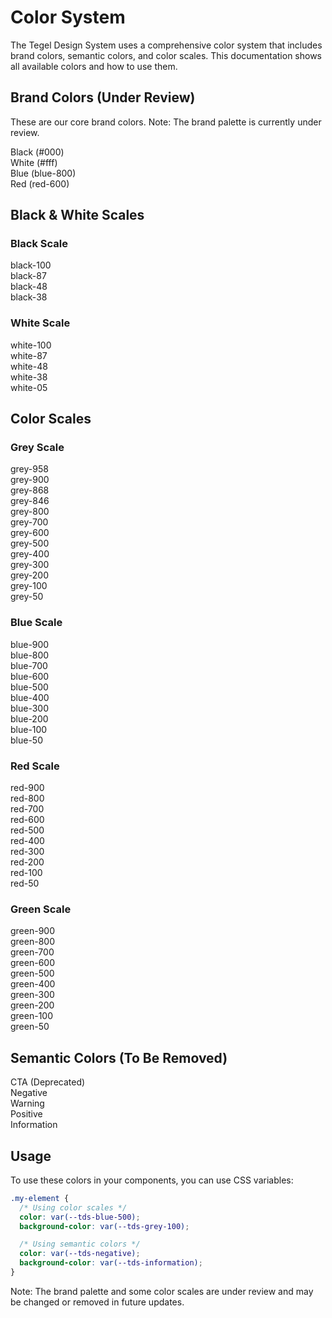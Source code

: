 
<Meta title="Foundations/Color System" />

<style>
{`
  .color-grid {
    display: flex;
    flex-direction: column;
    gap: 0px;
    margin-top: 48px;
    margin-bottom: 48px;
  }
  .color-item {
    display: flex;
    align-items: center;
    padding: 16px;
    color: white;
    min-height: 48px;
  }
  .color-item.light-text {
    color: #000;
  }
`}
</style>

# Color System

The Tegel Design System uses a comprehensive color system that includes brand colors, semantic colors, and color scales. This documentation shows all available colors and how to use them.

## Brand Colors (Under Review)

These are our core brand colors. Note: The brand palette is currently under review.

<div className="color-grid">
  <div className="color-item" style={{ backgroundColor: '#000' }}>Black (#000)</div>
  <div className="color-item light-text" style={{ backgroundColor: '#fff', border: '1px solid #e5e5e5' }}>White (#fff)</div>
  <div className="color-item" style={{ backgroundColor: '#041e42' }}>Blue (blue-800)</div>
  <div className="color-item" style={{ backgroundColor: '#d6001c' }}>Red (red-600)</div>
</div>

## Black & White Scales

### Black Scale
<div className="color-grid">
  <div className="color-item" style={{ backgroundColor: 'rgb(0 0 0 / 100%)' }}>black-100</div>
  <div className="color-item" style={{ backgroundColor: 'rgb(0 0 0 / 87%)' }}>black-87</div>
  <div className="color-item" style={{ backgroundColor: 'rgb(0 0 0 / 48%)' }}>black-48</div>
  <div className="color-item" style={{ backgroundColor: 'rgb(0 0 0 / 38%)' }}>black-38</div>
</div>

### White Scale
<div className="color-grid">
  <div className="color-item light-text" style={{ backgroundColor: 'rgb(255 255 255 / 100%)', border: '1px solid #e5e5e5' }}>white-100</div>
  <div className="color-item light-text" style={{ backgroundColor: 'rgb(255 255 255 / 87%)', border: '1px solid #e5e5e5' }}>white-87</div>
  <div className="color-item light-text" style={{ backgroundColor: 'rgb(255 255 255 / 48%)', border: '1px solid #e5e5e5' }}>white-48</div>
  <div className="color-item light-text" style={{ backgroundColor: 'rgb(255 255 255 / 38%)', border: '1px solid #e5e5e5' }}>white-38</div>
  <div className="color-item light-text" style={{ backgroundColor: 'rgb(255 255 255 / 5%)', border: '1px solid #e5e5e5' }}>white-05</div>
</div>

## Color Scales

### Grey Scale
<div className="color-grid">
  <div className="color-item" style={{ backgroundColor: '#0d0f13' }}>grey-958</div>
  <div className="color-item" style={{ backgroundColor: '#1d2229' }}>grey-900</div>
  <div className="color-item" style={{ backgroundColor: '#242a33' }}>grey-868</div>
  <div className="color-item" style={{ backgroundColor: '#2b323d' }}>grey-846</div>
  <div className="color-item" style={{ backgroundColor: '#37414f' }}>grey-800</div>
  <div className="color-item" style={{ backgroundColor: '#56657a' }}>grey-700</div>
  <div className="color-item" style={{ backgroundColor: '#868fa2' }}>grey-600</div>
  <div className="color-item light-text" style={{ backgroundColor: '#b0b7c4' }}>grey-500</div>
  <div className="color-item light-text" style={{ backgroundColor: '#cdd1db' }}>grey-400</div>
  <div className="color-item light-text" style={{ backgroundColor: '#dbdfe6' }}>grey-300</div>
  <div className="color-item light-text" style={{ backgroundColor: '#e7e9ee' }}>grey-200</div>
  <div className="color-item light-text" style={{ backgroundColor: '#edeff3' }}>grey-100</div>
  <div className="color-item light-text" style={{ backgroundColor: '#f9fafb' }}>grey-50</div>
</div>

### Blue Scale
<div className="color-grid">
  <div className="color-item" style={{ backgroundColor: '#001533' }}>blue-900</div>
  <div className="color-item" style={{ backgroundColor: '#041e42' }}>blue-800</div>
  <div className="color-item" style={{ backgroundColor: '#0f3263' }}>blue-700</div>
  <div className="color-item" style={{ backgroundColor: '#16417f' }}>blue-600</div>
  <div className="color-item" style={{ backgroundColor: '#2058a8' }}>blue-500</div>
  <div className="color-item" style={{ backgroundColor: '#2b70d3' }}>blue-400</div>
  <div className="color-item" style={{ backgroundColor: '#4a89f3' }}>blue-300</div>
  <div className="color-item light-text" style={{ backgroundColor: '#87afe8' }}>blue-200</div>
  <div className="color-item light-text" style={{ backgroundColor: '#bacde8' }}>blue-100</div>
  <div className="color-item light-text" style={{ backgroundColor: '#e4e9f1' }}>blue-50</div>
</div>

### Red Scale
<div className="color-grid">
  <div className="color-item" style={{ backgroundColor: '#450307' }}>red-900</div>
  <div className="color-item" style={{ backgroundColor: '#6a080f' }}>red-800</div>
  <div className="color-item" style={{ backgroundColor: '#950a16' }}>red-700</div>
  <div className="color-item" style={{ backgroundColor: '#d6001c' }}>red-600</div>
  <div className="color-item" style={{ backgroundColor: '#de2b36' }}>red-500</div>
  <div className="color-item" style={{ backgroundColor: '#f35359' }}>red-400</div>
  <div className="color-item light-text" style={{ backgroundColor: '#f58e90' }}>red-300</div>
  <div className="color-item light-text" style={{ backgroundColor: '#f8b6b7' }}>red-200</div>
  <div className="color-item light-text" style={{ backgroundColor: '#fadbdc' }}>red-100</div>
  <div className="color-item light-text" style={{ backgroundColor: '#fdf4f5' }}>red-50</div>
</div>

### Green Scale
<div className="color-grid">
  <div className="color-item" style={{ backgroundColor: '#112616' }}>green-900</div>
  <div className="color-item" style={{ backgroundColor: '#1c3822' }}>green-800</div>
  <div className="color-item" style={{ backgroundColor: '#2c5234' }}>green-700</div>
  <div className="color-item" style={{ backgroundColor: '#386e44' }}>green-600</div>
  <div className="color-item" style={{ backgroundColor: '#438151' }}>green-500</div>
  <div className="color-item" style={{ backgroundColor: '#539e63' }}>green-400</div>
  <div className="color-item light-text" style={{ backgroundColor: '#89b691' }}>green-300</div>
  <div className="color-item light-text" style={{ backgroundColor: '#a6d1ad' }}>green-200</div>
  <div className="color-item light-text" style={{ backgroundColor: '#caebd0' }}>green-100</div>
  <div className="color-item light-text" style={{ backgroundColor: '#f1f8f2' }}>green-50</div>
</div>

## Semantic Colors (To Be Removed)

<div className="color-grid">
  <div className="color-item" style={{ backgroundColor: '#0f3263' }}>CTA (Deprecated)</div>
  <div className="color-item" style={{ backgroundColor: '#ff2340' }}>Negative</div>
  <div className="color-item light-text" style={{ backgroundColor: '#f1c21b' }}>Warning</div>
  <div className="color-item" style={{ backgroundColor: '#1dab8b' }}>Positive</div>
  <div className="color-item" style={{ backgroundColor: '#2b70d3' }}>Information</div>
</div>


## Usage

To use these colors in your components, you can use CSS variables:

```css
.my-element {
  /* Using color scales */
  color: var(--tds-blue-500);
  background-color: var(--tds-grey-100);

  /* Using semantic colors */
  color: var(--tds-negative);
  background-color: var(--tds-information);
}
```

Note: The brand palette and some color scales are under review and may be changed or removed in future updates.
